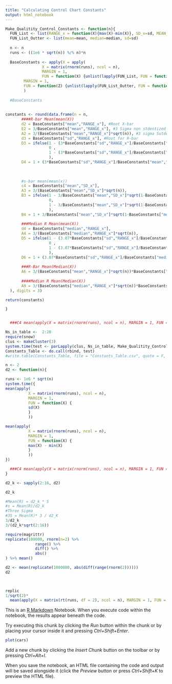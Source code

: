 ```yaml
---
title: "Calculating Control Chart Constants"
output: html_notebook
---
```


```r


Make_Qualitity_Control_Constants <- function(n){
  FUN_List <- list(RANGE_x = function(X){max(X)-min(X)}, SD_x=sd, MEAN_x=mean, MEDIAN_x=median)
  FUN_List_Outter <- list(mean=mean, median=median, sd=sd)
  
  n <- n
  runs <- ((1e6 * sqrt(n)) %/% n)*n
  
  BaseConstants <- apply(X = apply(
                X = matrix(rnorm(runs), ncol = n),
                MARGIN = 1,
                FUN = function(X) {unlist(lapply(FUN_List, FUN = function(f){f(X)}))}),
        MARGIN = 1, 
        FUN = function(Z) {unlist(lapply(FUN_List_Outter, FUN = function(f){f(Z)}))}
        )
      
  #BaseConstants
  
  
constants <- round(data.frame(n = n,
       ####R-bar Mean(mean(X))
       d2 = BaseConstants["mean","RANGE_x"], #Root X-bar
       E2 = 3/BaseConstants["mean","RANGE_x"], #3 Sigma non stdentized
       A2 = 3/(BaseConstants["mean","RANGE_x"]*sqrt(n)), #3 sigma Sutdentized
       d3 = BaseConstants["sd","RANGE_x"], #Root for R-bar
       D3 = ifelse(1 - (3*BaseConstants["sd","RANGE_x"]/BaseConstants["mean","RANGE_x"]) < 0 , # Minus 3 Sigma for Range X 
                   0 , 
                   1 - (3*BaseConstants["sd","RANGE_x"]/BaseConstants["mean","RANGE_x"])
                   ), 
       D4 = 1 + (3*BaseConstants["sd","RANGE_x"]/BaseConstants["mean","RANGE_x"]), # Plus 3 Sigma for Range X
       
       
       
       #s-bar mean(mean(x))
       c4 = BaseConstants["mean","SD_x"],
       A3 = 3/(BaseConstants["mean","SD_x"]*sqrt(n)),
       B3 = ifelse(1 - 3/BaseConstants["mean","SD_x"]*sqrt(1-BaseConstants["mean","SD_x"]^2) < 0, # Minus 3 Sigma for Range X 
                   0, 
                   1 - 3/BaseConstants["mean","SD_x"]*sqrt(1-BaseConstants["mean","SD_x"]^2)
                   ),
       B4 = 1 + 3/BaseConstants["mean","SD_x"]*sqrt(1-BaseConstants["mean","SD_x"]^2),
       
       ###Median R Mean(mean(X))
       d4 = BaseConstants["median","RANGE_x"],
       A4 = 3/(BaseConstants["median","RANGE_x"]*sqrt(n)),
       D5 = ifelse(1 - (3.07*BaseConstants["sd","RANGE_x"]/BaseConstants["median","RANGE_x"]) < 0 , # Minus 3 Sigma for Range X 
                   0 , 
                   1 - (3.07*BaseConstants["sd","RANGE_x"]/BaseConstants["median","RANGE_x"])
                   ), 
       D6 = 1 + (3.07*BaseConstants["sd","RANGE_x"]/BaseConstants["median","RANGE_x"]), # Plus 3 Sigma for Range X
       
       ###R-Bar Mean(Median(X))
       A6 = 3/(BaseConstants["mean","RANGE_x"]*sqrt(n))*BaseConstants["sd","MEDIAN_x"]/BaseConstants["sd","MEAN_x"],
       
       ####Median R Mean(Median(X))
       A9 = 3/(BaseConstants["median","RANGE_x"]*sqrt(n))*BaseConstants["sd","MEDIAN_x"]/BaseConstants["sd","MEAN_x"]
  ), digits = 3)

return(constants)

}


  ###C4 mean(apply(X = matrix(rnorm(runs), ncol = n), MARGIN = 1, FUN = sd))


```
```r
Ns_in_table <-  2:20
require(snow)
clus <- makeCluster(3)
system.time(test <- parLapply(clus, Ns_in_table, Make_Qualitity_Control_Constants)) #139 seconds for 10; 
Constants_Table <- do.call(rbind, test)
#write.table(Constants_Table, file = "Constants_Table.csv", quote = F, sep = ",", row.names = F)

```

```r


n <- 2
d2 <- function(n){

runs <- 1e6 * sqrt(n)
system.time({
mean(apply(
          X = matrix(rnorm(runs), ncol = n),
          MARGIN = 1,
          FUN = function(X) {
          sd(X)
          }
          ))

mean(apply(
          X = matrix(rnorm(runs), ncol = n),
          MARGIN = 1,
          FUN = function(X) {
          max(X) - min(X)
          }
          ))
})

  ###C4 mean(apply(X = matrix(rnorm(runs), ncol = n), MARGIN = 1, FUN = sd))
}

d2_k <- sapply(2:16, d2)

d2_k

#Mean(R) = d2_k * S
#s = Mean(R)/d2_k
#Three Sigma
#3S = Mean(R)* 3 / d2_K
3/d2_k
3/(d2_k*sqrt(2:16))

require(magrittr)
replicate(100000, rnorm(n=2) %>% 
             range() %>%
             diff() %>%
             abs() 
) %>% mean()

d2 <- mean(replicate(1000000, abs(diff(range(rnorm(2))))))
d2  
  


replic
1/sqrt(2)*
  mean(apply(X = matrix(rt(runs, df = 2), ncol = n), MARGIN = 1, FUN = function(X){max(X)-min(X)}))
```

This is an [R Markdown](http://rmarkdown.rstudio.com) Notebook. When you execute code within the notebook, the results appear beneath the code. 

Try executing this chunk by clicking the *Run* button within the chunk or by placing your cursor inside it and pressing *Ctrl+Shift+Enter*. 

```r
plot(cars)
```

Add a new chunk by clicking the *Insert Chunk* button on the toolbar or by pressing *Ctrl+Alt+I*.

When you save the notebook, an HTML file containing the code and output will be saved alongside it (click the *Preview* button or press *Ctrl+Shift+K* to preview the HTML file).
